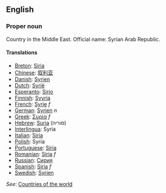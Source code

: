 ==English==

===Proper noun===

Country in the Middle East. Official name: Syrian Arab Republic.

====Translations====

*[[Breton]]: [[Siria]]
*[[Chinese]]: [[叙利亚]]
*[[Danish]]: [[Syrien]]
*[[Dutch]]: [[Syrië]]
*[[Esperanto]]: [[Sirio]]
*[[Finnish]]: [[Syyria]]
*[[French]]: [[Syrie]] ''f''
*[[German]]: [[Syrien]] ''n''
*[[Greek]]: [[Συρία]] ''f''
*[[Hebrew]]: [[Suria]] (סוריה)
*[[Interlingua]]: Syria
*[[Italian]]: [[Siria]]
*[[Polish]]: Syria
*[[Portuguese]]: [[Síria]]
*[[Romanian]]: [[Siria]] ''f''
*[[Russian]]: [[Сирия]]
*[[Spanish]]: [[Siria]] ''f''
*[[Swedish]]: [[Syrien]]

''See'': [[Countries of the world]]